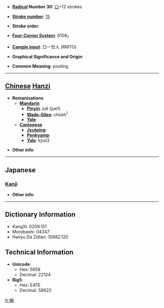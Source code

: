 * '''[[Wiktionary:Chinese radical index| Radical]] Number 30''': [[Wiktionary:Chinese radical index 口|口]]+12 strokes

* '''[[Wiktionary:Chinese total strokes index|Stroke number]]''': [[Wiktionary:Chinese total strokes index 15|15]]

* '''Stroke order''': 

* '''[[Wiktionary:Chinese four corner index|Four-Corner System]]''': 6108<sub>7</sub>

* '''[[Wiktionary:Chinese Cangjie index|Cangjie input]]''': 口一廿人 (RMTO)

* '''Graphical Significance and Origin''': 

* '''Common Meaning''': pouting

----

== [[Chinese]] [[Hanzi]] ==

* '''Romanizations'''
** '''[[Mandarin]]'''
*** '''[[Pinyin]]''': juē (jue1)
*** '''[[Wade-Giles]]''': chüeh<sup>1</sup>
*** '''[[Yale]]''': 
** '''[[Cantonese]]'''
*** '''[[Jyutping]]''':
*** '''[[Penkyamp]]''': 
*** '''[[Yale]]''': kyut3

* '''Other info''': 

----

==Japanese==
===[[Kanji]]===
{{kanji|on readings=[[けつ]] (ketsu)|kun readings=}}

* '''Other info''':  

----

== Dictionary Information ==

* KangXi: 0209.151
* Morobashi: 04347
* Hanyu Da Zidian: 10682.120

== Technical Information ==

* '''Unicode''':
** Hex: 5658
** Decimal: 22104
* '''Big5''':
** Hex: E4FE
** Decimal: 58622

[[fr:噘]]